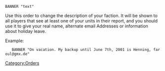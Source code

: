 <tt>BANNER "text"</tt>

Use this order to change the description of your faction. It will be shown to all players that see at least one of your units in their report, and you should use it to give your real name, alternate email Addresses or information about holiday leave.

Example:

    BANNER "On vacation. My backup until June 7th, 2001 is Henning, faroul@gmx.de"

[[Category:Orders]]